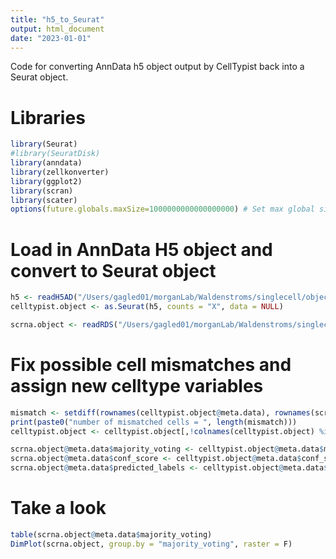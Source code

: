 ```yaml
---
title: "h5_to_Seurat"
output: html_document
date: "2023-01-01"
---
```

Code for converting AnnData h5 object output by CellTypist back into a Seurat object.

# Libraries
```r
library(Seurat)
#library(SeuratDisk)
library(anndata)
library(zellkonverter)
library(ggplot2)
library(scran)
library(scater)
options(future.globals.maxSize=1000000000000000000) # Set max global size so we don't run out of memory
```
# Load in AnnData H5 object and convert to Seurat object
```r
h5 <- readH5AD("/Users/gagled01/morganLab/Waldenstroms/singlecell/objects/scRNA_SCTransformed_Integrated_CellTypistAnnotated.h5ad", verbose = TRUE)
celltypist.object <- as.Seurat(h5, counts = "X", data = NULL)

scrna.object <- readRDS("/Users/gagled01/morganLab/Waldenstroms/singlecell/objects/scRNA_SCTransformed_Integrated.rds")
```
# Fix possible cell mismatches and assign new celltype variables
```r
mismatch <- setdiff(rownames(celltypist.object@meta.data), rownames(scrna.object@meta.data))
print(paste0("number of mismatched cells = ", length(mismatch)))
celltypist.object <- celltypist.object[,!colnames(celltypist.object) %in% mismatch]

scrna.object@meta.data$majority_voting <- celltypist.object@meta.data$majority_voting
scrna.object@meta.data$conf_score <- celltypist.object@meta.data$conf_score
scrna.object@meta.data$predicted_labels <- celltypist.object@meta.data$predicted_labels
```
# Take a look
```r
table(scrna.object@meta.data$majority_voting)
DimPlot(scrna.object, group.by = "majority_voting", raster = F)
```


